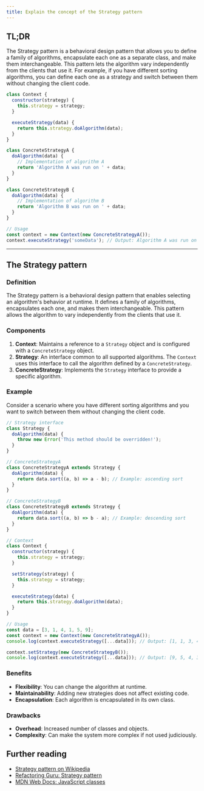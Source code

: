 ```yaml
---
title: Explain the concept of the Strategy pattern
---
```


## TL;DR

The Strategy pattern is a behavioral design pattern that allows you to define a family of algorithms, encapsulate each one as a separate class, and make them interchangeable. This pattern lets the algorithm vary independently from the clients that use it. For example, if you have different sorting algorithms, you can define each one as a strategy and switch between them without changing the client code.

```js live
class Context {
  constructor(strategy) {
    this.strategy = strategy;
  }

  executeStrategy(data) {
    return this.strategy.doAlgorithm(data);
  }
}

class ConcreteStrategyA {
  doAlgorithm(data) {
    // Implementation of algorithm A
    return 'Algorithm A was run on ' + data;
  }
}

class ConcreteStrategyB {
  doAlgorithm(data) {
    // Implementation of algorithm B
    return 'Algorithm B was run on ' + data;
  }
}

// Usage
const context = new Context(new ConcreteStrategyA());
context.executeStrategy('someData'); // Output: Algorithm A was run on someData
```

---

## The Strategy pattern

### Definition

The Strategy pattern is a behavioral design pattern that enables selecting an algorithm's behavior at runtime. It defines a family of algorithms, encapsulates each one, and makes them interchangeable. This pattern allows the algorithm to vary independently from the clients that use it.

### Components

1. **Context**: Maintains a reference to a `Strategy` object and is configured with a `ConcreteStrategy` object.
2. **Strategy**: An interface common to all supported algorithms. The `Context` uses this interface to call the algorithm defined by a `ConcreteStrategy`.
3. **ConcreteStrategy**: Implements the `Strategy` interface to provide a specific algorithm.

### Example

Consider a scenario where you have different sorting algorithms and you want to switch between them without changing the client code.

```js live
// Strategy interface
class Strategy {
  doAlgorithm(data) {
    throw new Error('This method should be overridden!');
  }
}

// ConcreteStrategyA
class ConcreteStrategyA extends Strategy {
  doAlgorithm(data) {
    return data.sort((a, b) => a - b); // Example: ascending sort
  }
}

// ConcreteStrategyB
class ConcreteStrategyB extends Strategy {
  doAlgorithm(data) {
    return data.sort((a, b) => b - a); // Example: descending sort
  }
}

// Context
class Context {
  constructor(strategy) {
    this.strategy = strategy;
  }

  setStrategy(strategy) {
    this.strategy = strategy;
  }

  executeStrategy(data) {
    return this.strategy.doAlgorithm(data);
  }
}

// Usage
const data = [3, 1, 4, 1, 5, 9];
const context = new Context(new ConcreteStrategyA());
console.log(context.executeStrategy([...data])); // Output: [1, 1, 3, 4, 5, 9]

context.setStrategy(new ConcreteStrategyB());
console.log(context.executeStrategy([...data])); // Output: [9, 5, 4, 3, 1, 1]
```

### Benefits

- **Flexibility**: You can change the algorithm at runtime.
- **Maintainability**: Adding new strategies does not affect existing code.
- **Encapsulation**: Each algorithm is encapsulated in its own class.

### Drawbacks

- **Overhead**: Increased number of classes and objects.
- **Complexity**: Can make the system more complex if not used judiciously.

## Further reading

- [Strategy pattern on Wikipedia](https://en.wikipedia.org/wiki/Strategy_pattern)
- [Refactoring Guru: Strategy pattern](https://refactoring.guru/design-patterns/strategy)
- [MDN Web Docs: JavaScript classes](https://developer.mozilla.org/en-US/docs/Web/JavaScript/Reference/Classes)
